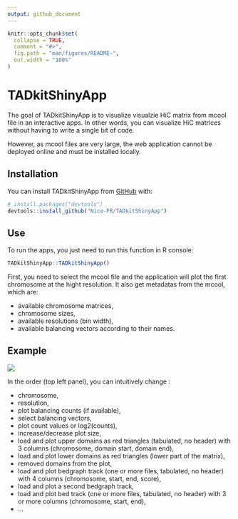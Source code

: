 ```yaml
---
output: github_document
---
```


<!-- README.md is generated from README.Rmd. Please edit that file -->

```r
knitr::opts_chunk$set(
  collapse = TRUE,
  comment = "#>",
  fig.path = "man/figures/README-",
  out.width = "100%"
)
```

# TADkitShinyApp

The goal of TADkitShinyApp is to visualize visualzie HiC matrix from mcool file in an interactive apps. 
In other words, you can visualize HiC matrices without having to write a single bit of code. 

However, as mcool files are very large, the web application cannot be deployed online and must be installed locally.

## Installation

You can install TADkitShinyApp from [GitHub](https://github.com/) with:

```r
# install.packages("devtools")
devtools::install_github("Nico-FR/TADkitShinyApp")
```

## Use

To run the apps, you just need to run this function in R console: 

```r
TADkitShinyApp::TADkitShinyApp()
```

First, you need to select the mcool file and the application will plot the first chromosome at the hight resolution. It also get metadatas from the mcool, which are:

* available chromosome matrices, 
* chromosome sizes,
* available resolutions (bin width),
* available balancing vectors according to their names.
  
## Example

![](figures/TADkitShinyApp.png)   


In the order (top left panel), you can intuitively change :

* chromosome, 
* resolution,
* plot balancing counts (if available),
* select balancing vectors,
* plot count values or log2(counts),
* increase/decrease plot size,
* load and plot upper domains as red triangles (tabulated, no header) with 3 columns (chromosome, domain start, domain end),
* load and plot lower domains as red triangles (lower part of the matrix),
* removed domains from the plot,
* load and plot bedgraph track (one or more files, tabulated, no header) with 4 columns (chromosome, start, end, score),
* load and plot a second bedgraph track,
* load and plot bed track (one or more files, tabulated, no header) with 3 or more columns (chromosome, start, end),
* ...
  











